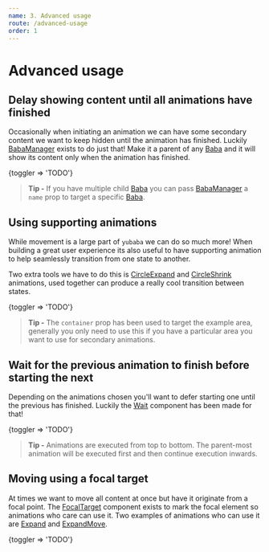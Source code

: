```yaml
---
name: 3. Advanced usage
route: /advanced-usage
order: 1
---
```



# Advanced usage

## Delay showing content until all animations have finished

Occasionally when initiating an animation we can have some secondary content we want to keep hidden until the animation has finished.
Luckily [BabaManager](/baba-manager) exists to do just that!
Make it a parent of any [Baba](/baba) and it will show its content only when the animation has finished.

<Playground>
  <Toggler>{toggler => 'TODO'}</Toggler>
</Playground>

> **Tip -** If you have multiple child [Baba](/baba) you can pass [BabaManager](/baba-manager) a `name` prop to target a specific [Baba](/baba).

## Using supporting animations

While movement is a large part of `yubaba` we can do so much more!
When building a great user experience its also useful to have supporting animation to help seamlessly transition from one state to another.

Two extra tools we have to do this is [CircleExpand](/circle-expand) and [CircleShrink](/circle-shrink) animations,
used together can produce a really cool transition between states.

<Playground>
  <Toggler>{toggler => 'TODO'}</Toggler>
</Playground>

> **Tip -** The `container` prop has been used to target the example area,
> generally you only need to use this if you have a particular area you want to use for secondary animations.

## Wait for the previous animation to finish before starting the next

Depending on the animations chosen you'll want to defer starting one until the previous has finished.
Luckily the [Wait](/wait) component has been made for that!

<Playground>
  <Toggler>{toggler => 'TODO'}</Toggler>
</Playground>

> **Tip -** Animations are executed from top to bottom.
> The parent-most animation will be executed first and then continue execution inwards.

## Moving using a focal target

At times we want to move all content at once but have it originate from a focal point.
The [FocalTarget](/focal-target) component exists to mark the focal element so animations who care can use it.
Two examples of animations who can use it are [Expand](/expand) and [ExpandMove](/expand-move).

<Playground>
  <Toggler>{toggler => 'TODO'}</Toggler>
</Playground>
